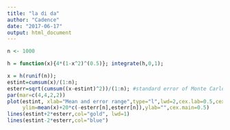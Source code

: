 ```yaml
---
title: "la di da"
author: "Cadence"
date: "2017-06-17"
output: html_document
---
```



``` r
n <- 1000

h = function(x){4*(1-x^2)^(0.5)}; integrate(h,0,1);

x = h(runif(n));
estint=cumsum(x)/(1:n);
esterr=sqrt(cumsum((x-estint)^2))/(1:n); #standard error of Monte Carlo integral
par(mar=c(4,4,2,2))
plot(estint, xlab="Mean and error range",type="l",lwd=2,cex.lab=0.5,cex.axis=0.5,
     ylim=mean(x)+20*c(-esterr[n],esterr[n]),ylab="",cex.main=0.5)
lines(estint+2*esterr,col="gold", lwd=1)
lines(estint-2*esterr,col="blue") 
```
